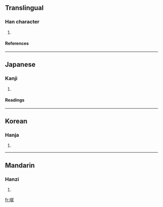 ==Translingual==
===Han character===
{{Han char|rn=30|rad=口|as=12|sn=15|four=6301<sub>4</sub>|canj=口卜火山 (RYFU)}}
# {{defn|Han}}
====References====
{{Han ref|kx=0208.180|dkj=04298|dj=0431.130|hdz=10685.170|uh=5648|ud=22088|bh=E4F6|bd=58614}}
----
==Japanese==
===Kanji===
{{ja-kanji|grade=|rs=口12}}
# {{defn|Japanese}} 
====Readings====
{{ja-readings|on=[[しゅく]] (shuku), [[そう]] (sō), [[こう]] (kō), [[ごう]] (gō)|kun=[[こえ]] (koe), [[くらう]] (kurau), [[やわらか]] (yawaraka)}}
----
==Korean==
===Hanja===
{{ko-hanja|hangeul=축|rv=chuk|mr=ch'uk}}
# {{defn|Korean}}
----
==Mandarin==
===Hanzi===
{{cmn-hanzi|pin=[[cù]] (cu4)|wg=ts'u<sup>4</sup>}}
# {{defn|Mandarin}}

[[fr:噈]]